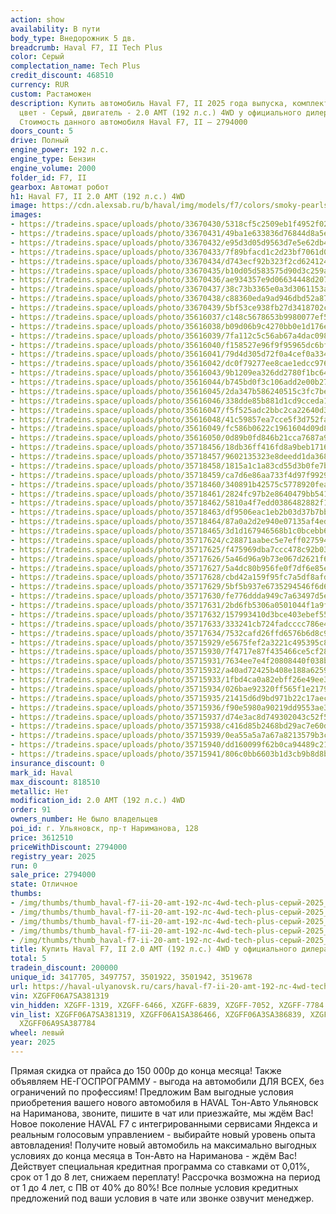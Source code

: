 ```yaml
---
action: show
availability: В пути
body_type: Внедорожник 5 дв.
breadcrumb: Haval F7, II Tech Plus
color: Серый
complectation_name: Tech Plus
credit_discount: 468510
currency: RUR
custom: Растаможен
description: Купить автомобиль Haval F7, II 2025 года выпуска, комплектация Tech Plus,
  цвет - Серый, двигатель - 2.0 AMT (192 л.с.) 4WD у официального дилера в г. Ульяновск.
  Стоимость данного автомобиля Haval F7, II – 2794000
doors_count: 5
drive: Полный
engine_power: 192 л.с.
engine_type: Бензин
engine_volume: 2000
folder_id: F7, II
gearbox: Автомат робот
h1: Haval F7, II 2.0 AMT (192 л.с.) 4WD
image: https://cdn.alexsab.ru/b/haval/img/models/f7/colors/smoky-pearls.webp
images:
- https://tradeins.space/uploads/photo/33670430/5318cf5c2509eb1f4952f02eadb93b19.JPG
- https://tradeins.space/uploads/photo/33670431/49ba1e633836d76844d8a5efbe252439.JPG
- https://tradeins.space/uploads/photo/33670432/e95d3d05d9563d7e5e62db40c5aa7b1a.JPG
- https://tradeins.space/uploads/photo/33670433/7f89bfacd1c2d23bf7061d0649b4eaa4.JPG
- https://tradeins.space/uploads/photo/33670434/d743ecf92b323f2cd624124d6a50eee2.JPG
- https://tradeins.space/uploads/photo/33670435/b10d05d583575d90d3c259a377bbd993.JPG
- https://tradeins.space/uploads/photo/33670436/ae934357e9d06634448d207c9377746d.JPG
- https://tradeins.space/uploads/photo/33670437/38c73b3365e0a3d3061153afc6917a20.JPG
- https://tradeins.space/uploads/photo/33670438/c88360eda9ad946dbd52a877f98b5255.JPG
- https://tradeins.space/uploads/photo/33670439/5bf53ce938fb27d3418702cf54ea6281.JPG
- https://tradeins.space/uploads/photo/35616037/c148c5678653b9980077ef546deefe0f.jpg
- https://tradeins.space/uploads/photo/35616038/b09d06b9c4270bb0e1d176e7a982258f.jpg
- https://tradeins.space/uploads/photo/35616039/7fa112c5c56ab67a4dac0984ca6536e7.jpg
- https://tradeins.space/uploads/photo/35616040/f158527e96f9f95965dc6bf2041bc73b.jpg
- https://tradeins.space/uploads/photo/35616041/79d4d305d72f0a4cef0a334e82c279a5.jpg
- https://tradeins.space/uploads/photo/35616042/dc0f79277ee8cae1edcc9768efb05e0d.jpg
- https://tradeins.space/uploads/photo/35616043/9b1209ea326dd2780f1bc64a413d925d.jpg
- https://tradeins.space/uploads/photo/35616044/b745bd0f3c106add2e00b2790440a6ef.jpg
- https://tradeins.space/uploads/photo/35616045/2da347b586240515c3fc7bea7a34d8f6.jpg
- https://tradeins.space/uploads/photo/35616046/338dde85b881d1cd9cceda1a6cceab37.jpg
- https://tradeins.space/uploads/photo/35616047/f5f525adc2bbc2ca22640d39fe1d022f.jpg
- https://tradeins.space/uploads/photo/35616048/41c59857ea7cce5f3d752faccf0f6528.jpg
- https://tradeins.space/uploads/photo/35616049/fc586b0622c1961604d09d835fe71132.jpg
- https://tradeins.space/uploads/photo/35616050/0d89b0fd846b21cca7687a9fcfe34ce2.jpg
- https://tradeins.space/uploads/photo/35718456/18db36ff416fd8a9beb171603789b821.JPG
- https://tradeins.space/uploads/photo/35718457/9602135323e8deedd1da36885ece841d.JPG
- https://tradeins.space/uploads/photo/35718458/1815a1c1a83cd55d3b0fe7b34a26aa37.JPG
- https://tradeins.space/uploads/photo/35718459/ca7d6e86aa733f4d97f99296156e67bb.JPG
- https://tradeins.space/uploads/photo/35718460/340891b42575c5778920feaf8d114b78.JPG
- https://tradeins.space/uploads/photo/35718461/2824fc97b2e8640479bb5416716bdfdd.JPG
- https://tradeins.space/uploads/photo/35718462/5810a4f7edd0386482882f12111d31cc.JPG
- https://tradeins.space/uploads/photo/35718463/df9506eac1eb2b03d37b7bb26f1c01a1.JPG
- https://tradeins.space/uploads/photo/35718464/87a0a2d2e940e07135af4ed6cacf7a14.JPG
- https://tradeins.space/uploads/photo/35718465/3d1d167946568b1c0bcebb6e029b6c1d.JPG
- https://tradeins.space/uploads/photo/35717624/c28871aabec5e7eff027594a45163d47.JPG
- https://tradeins.space/uploads/photo/35717625/f475969dba7ccc478c92b03f2a62b35a.JPG
- https://tradeins.space/uploads/photo/35717626/5a46d96a9b73e067d2621f67b27f8994.JPG
- https://tradeins.space/uploads/photo/35717627/5a4dc80b956fe0f7df6e85ecfaa93e08.JPG
- https://tradeins.space/uploads/photo/35717628/cbd42a159f95fc7a5df8afd3514d0a79.JPG
- https://tradeins.space/uploads/photo/35717629/5bf5b937e6735294546f6d6952965c3f.JPG
- https://tradeins.space/uploads/photo/35717630/fe776ddda949c7a63497d5e4779cf1e7.JPG
- https://tradeins.space/uploads/photo/35717631/2bd6fb5306a0501044f1a9f7c3d68534.JPG
- https://tradeins.space/uploads/photo/35717632/157993410d3bce403ebef558257c2f73.JPG
- https://tradeins.space/uploads/photo/35717633/333241cb724fadcccc786e469a9c0011.JPG
- https://tradeins.space/uploads/photo/35717634/7532cafd26ffd6576b6d8c93b6edc0c7.JPG
- https://tradeins.space/uploads/photo/35715929/e5675fef2a3221c495395c845e3d85fc.JPG
- https://tradeins.space/uploads/photo/35715930/7f4717e87f435466ce5cf2807a4e355f.JPG
- https://tradeins.space/uploads/photo/35715931/7634ee7e4f20808440f038b40aac7d74.JPG
- https://tradeins.space/uploads/photo/35715932/a40ad72425b408e188a6259f6519dcfe.JPG
- https://tradeins.space/uploads/photo/35715933/1fbd4ca0a82ebff26e49ee3c1d081410.JPG
- https://tradeins.space/uploads/photo/35715934/026bae92320ff565f1e2179d39b20627.JPG
- https://tradeins.space/uploads/photo/35715935/21415d6d9bd971b22c17aec2f900ad72.JPG
- https://tradeins.space/uploads/photo/35715936/f90e5980a90219dd9553ae311eb2b1ec.JPG
- https://tradeins.space/uploads/photo/35715937/d74e3ac8d749302043c52f509faf6741.JPG
- https://tradeins.space/uploads/photo/35715938/c416d85b2468bd29ac7e60d61d15b1f9.JPG
- https://tradeins.space/uploads/photo/35715939/0ea55a5a7a67a8213579b3c792ee78f0.JPG
- https://tradeins.space/uploads/photo/35715940/dd160099f62b0ca94489c21180c22f63.JPG
- https://tradeins.space/uploads/photo/35715941/806c0bb6603b1d3cb9b8d8b3a34d82ee.JPG
insurance_discount: 0
mark_id: Haval
max_discount: 818510
metallic: Нет
modification_id: 2.0 AMT (192 л.с.) 4WD
order: 91
owners_number: Не было владельцев
poi_id: г. Ульяновск, пр-т Нариманова, 128
price: 3612510
priceWithDiscount: 2794000
registry_year: 2025
run: 0
sale_price: 2794000
state: Отличное
thumbs:
- /img/thumbs/thumb_haval-f7-ii-20-amt-192-лс-4wd-tech-plus-серый-2025_93b19_0.webp
- /img/thumbs/thumb_haval-f7-ii-20-amt-192-лс-4wd-tech-plus-серый-2025_52439_1.webp
- /img/thumbs/thumb_haval-f7-ii-20-amt-192-лс-4wd-tech-plus-серый-2025_a7b1a_2.webp
- /img/thumbs/thumb_haval-f7-ii-20-amt-192-лс-4wd-tech-plus-серый-2025_4eaa4_3.webp
- /img/thumbs/thumb_haval-f7-ii-20-amt-192-лс-4wd-tech-plus-серый-2025_0eee2_4.webp
title: Купить Haval F7, II 2.0 AMT (192 л.с.) 4WD у официального дилера в Ульяновске
total: 5
tradein_discount: 200000
unique_id: 3417705, 3497757, 3501922, 3501942, 3519678
url: https://haval-ulyanovsk.ru/cars/haval-f7-ii-20-amt-192-лс-4wd-tech-plus-серый-2025/
vin: XZGFF06A7SA381319
vin_hidden: XZGFF-1319, XZGFF-6466, XZGFF-6839, XZGFF-7052, XZGFF-7784
vin_list: XZGFF06A7SA381319, XZGFF06A1SA386466, XZGFF06A3SA386839, XZGFF06A1SA387052,
  XZGFF06A9SA387784
wheel: левый
year: 2025
---
```

Прямая скидка от прайса до 150 000р до конца месяца! Также объявляем НЕ-ГОСПРОГРАММУ - выгода на автомобили ДЛЯ ВСЕХ, без ограничений по профессиям! Предложим Вам выгодные условия приобретения вашего нового автомобиля в HAVAL Тон-Авто Ульяновск на Нариманова, звоните, пишите в чат или приезжайте, мы ждём Вас! Новое поколение HAVAL F7 с интегрированными сервисами Яндекса и реальным голосовым управлением - выбирайте новый уровень опыта автовладения! Получите новый автомобиль на максимально выгодных условиях до конца месяца в Тон-Авто на Нариманова - ждём Вас! Действует специальная кредитная программа со ставками от 0,01%, срок от 1 до 8 лет, снижаем переплату! Рассрочка возможна на период от 1 до 4 лет, с ПВ от 40% до 80%! Все полные условия кредитных предложений под ваши условия в чате или звонке озвучит менеджер.
